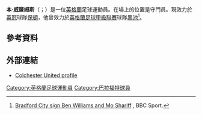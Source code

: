 {{noteTA
|G1=Football
|G2=FAcup
}}
{{Infobox football biography
| name        = 本·威廉姆斯<br>Ben Williams
| image       = 
| caption     = 
| fullname    = Benjamin Philip Williams
| birth_date  = {{birth date and age|1982|8|27|df=y}}
| birth_place = [[英格蘭|英格蘭]][[曼徹斯特|曼徹斯特]]
| height      = {{height|ft=6|in=2}}
| position    = [[守門員|守門員]]
| currentclub = [[博爾頓足球俱樂部|保頓]]
| clubnumber  = 27
| youthyears1 = 1999–2002 |youthclubs1 = [[曼徹斯特聯足球俱樂部|曼聯]]
| years1      = 2002–2004 |clubs1  = [[曼徹斯特聯足球俱樂部|曼聯]]      |caps1  = 0   |goals1  = 0
| years2      = 2002      |clubs2  = → [[考文垂足球俱樂部|高雲地利]] (loan)     |caps2  = 0   |goals2  = 0
| years3      = 2003      |clubs3  = → [[車士打菲特足球會|車士打菲特]] (loan)       |caps3  = 14  |goals3  = 0
| years4      = 2004      |clubs4  = → [[克魯足球俱樂部|克魯]] (loan) |caps4  = 10  |goals4  = 0
| years5      = 2004–2008 |clubs5  = [[克魯足球俱樂部|克魯]]          |caps5  = 125 |goals5  = 0
| years6      = 2008–2009 |clubs6  = [[卡萊爾聯足球俱樂部|卡素爾]]          |caps6  = 31  |goals6  = 0
| years7      = 2009–2012 |clubs7  = [[科爾切斯特聯足球俱樂部|高車士打]]      |caps7  = 115 |goals7  = 0
| years8      = 2012–2014 |clubs8  = [[喜伯年足球會|喜伯年]]                      |caps8  = 74  |goals8  = 0
| years9      = 2014–2016 |clubs9  = [[布拉德福德城足球俱樂部|巴拉福特]]            |caps9  = 57  |goals9  = 0
| years10     = 2016–2017 |clubs10 = [[貝利足球會|貝利]]                                |caps10 = 21  |goals10 = 0
| years11     = 2017–2018 |clubs11 = [[黑池足球會|黑池]]                      |caps11 = 3  |goals11 =  0
| years12     = 2018–     |clubs12 = [[博爾頓足球俱樂部|保頓]]        |caps12 = 0  |goals12 =  0
| club-update = 3 August 2018
}}

'''本·威廉姆斯'''（{{lang-en|Ben Williams}}；{{bd|1992年|8月27日}}）是一位[[英格蘭|英格蘭]]足球運動員。在場上的位置是守門員。現效力於[[英冠|英冠]]球隊[[博爾頓足球俱樂部|保頓]]，他曾效力於[[英格蘭足球甲級聯賽|英格蘭足球甲級聯賽]]球隊[[黑池足球會|黑池]]<ref>[http://www.bbc.co.uk/sport/0/football/28659550 Bradford City sign Ben Williams and Mo Shariff] {{Wayback|url=http://www.bbc.co.uk/sport/0/football/28659550 |date=20141103170157 }}, BBC Sport.</ref>。

==參考資料==
{{Reflist}}

==外部連結==
*[https://web.archive.org/web/20120626032810/http://www.cu-fc.com/page/ProfilesDetail/0,,10424~27582,00.html Colchester United profile]

{{DEFAULTSORT:Williams, Ben}}
[[Category:英格蘭足球運動員|Category:英格蘭足球運動員]]
[[Category:巴拉福特球員|Category:巴拉福特球員]]
{{Sport-bio-stub}}